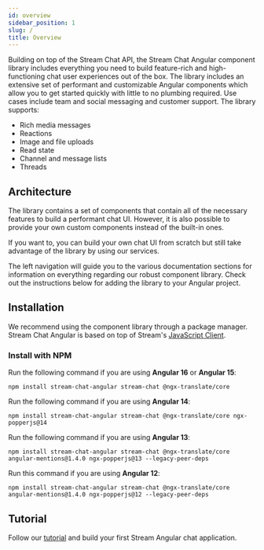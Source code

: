 ```yaml
---
id: overview
sidebar_position: 1
slug: /
title: Overview
---
```


Building on top of the Stream Chat API, the Stream Chat Angular component library includes everything you need to build feature-rich and high-functioning chat user experiences out of the box.
The library includes an extensive set of performant and customizable Angular components which allow you to get started quickly with little to no plumbing required.
Use cases include team and social messaging and customer support. The library supports:

- Rich media messages
- Reactions
- Image and file uploads
- Read state
- Channel and message lists
- Threads

## Architecture

The library contains a set of components that contain all of the necessary features to build a performant chat UI. However, it is also possible to provide your own custom components instead of the built-in ones.

If you want to, you can build your own chat UI from scratch but still take advantage of the library by using our services.

The left navigation will guide you to the various documentation sections for information on everything regarding our robust component library. Check out the instructions below for adding the library to your Angular project.

## Installation

We recommend using the component library through a package manager. Stream Chat Angular is based on top of Stream's [JavaScript Client](https://getstream.io/chat/docs/javascript/?language=javascript).

### Install with NPM

Run the following command if you are using **Angular 16** or **Angular 15**:

```shell
npm install stream-chat-angular stream-chat @ngx-translate/core
```

Run the following command if you are using **Angular 14**:

```shell
npm install stream-chat-angular stream-chat @ngx-translate/core ngx-popperjs@14
```

Run the following command if you are using **Angular 13**:

```shell
npm install stream-chat-angular stream-chat @ngx-translate/core angular-mentions@1.4.0 ngx-popperjs@13 --legacy-peer-deps
```

Run this command if you are using **Angular 12**:

```shell
npm install stream-chat-angular stream-chat @ngx-translate/core angular-mentions@1.4.0 ngx-popperjs@12 --legacy-peer-deps
```

## Tutorial

Follow our [tutorial](https://getstream.io/chat/angular/tutorial/) and build your first Stream Angular chat application.
